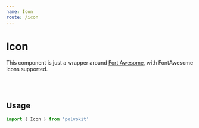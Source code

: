 ```yaml
---
name: Icon
route: /icon
---
```



# Icon

This component is just a wrapper around [Fort Awesome](https://www.npmjs.com/package/@fortawesome/react-fontawesome), with FontAwesome icons supported.

<Playground>
  <Icon icon='home' />
  <br /><br />
  <Icon icon='spinner' spin />
</Playground>

## Usage

```js
import { Icon } from 'polvokit'
```

